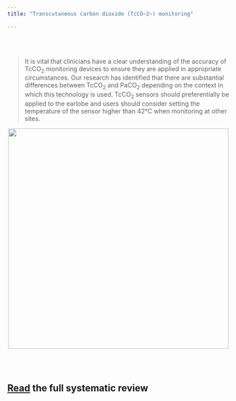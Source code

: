 ```yaml
---
title: "Transcutaneous carbon dioxide (TcCO~2~) monitoring"

---
```


<br><br>

> It is vital that clinicians have a clear understanding of the accuracy of TcCO~2~ monitoring devices to ensure they are applied in appropriate circumstances. Our research has identified that there are substantial differences between TcCO~2~ and PaCO~2~ depending on the context in which this technology is used. TcCO~2~ sensors should preferentially be applied to the earlobe and users should consider setting the temperature of the sensor higher than 42°C when monitoring at other sites.

<center><img id="img-me" src="images/tcco2.jpg" width="500px" height="auto"></center>

<br><br>

## <i class="fa fa-angle-double-right fa-lg"></i>  [Read](https://thorax.bmj.com/content/74/2/157.abstract) the full systematic review
